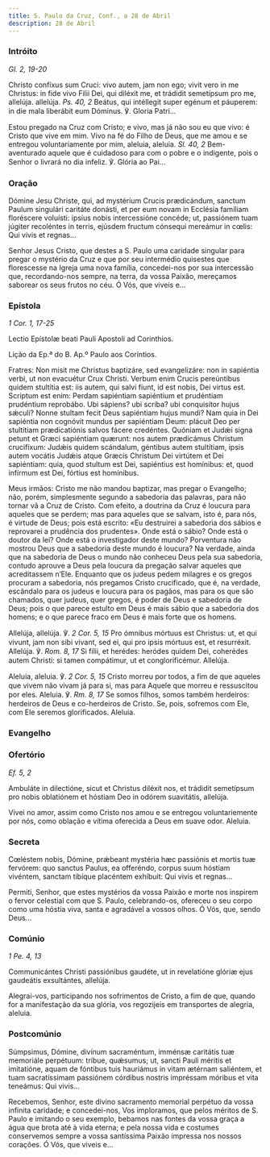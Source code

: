 ```yaml
---
title: S. Paulo da Cruz, Conf., a 28 de Abril
description: 28 de Abril
---
```


### Intróito

<em>Gl. 2, 19-20</em>

<div class="side-by-side not-content">

Christo confíxus sum Cruci: vivo autem, jam non ego; vivit vero in me Christus: in fide vivo Filii Dei, qui diléxit me, et trádidit semetípsum pro me, allelúja. allelúja. <em>Ps. 40, 2</em> Beátus, qui intéllegit super egénum et páuperem: in die mala liberábit eum Dóminus. ℣. Gloria Patri...

Estou pregado na Cruz com Cristo; e vivo, mas já não sou eu que vivo: é Cristo que vive em mim. Vivo na fé do Filho de Deus, que me amou e se entregou voluntariamente por mim, aleluia, aleluia. <em>Sl. 40, 2</em> Bem-aventurado aquele que é cuidadoso para com o pobre e o indigente, pois o Senhor o livrará no dia infeliz. ℣. Glória ao Pai...

</div>

### Oração

<div class="side-by-side not-content">

Dómine Jesu Christe, qui, ad mystérium Crucis prædicándum, sanctum Paulum singulári caritáte donásti, et per eum novam in Ecclésia famíliam floréscere voluísti: ipsíus nobis intercessióne concéde; ut, passiónem tuam júgiter recoléntes in terris, ejúsdem fructum cónsequi mereámur in cœlis: Qui vivis et regnas...

Senhor Jesus Cristo, que destes a S. Paulo uma caridade singular para pregar o mystério da Cruz e que por seu intermédio quisestes que florescesse na Igreja uma nova família, concedei-nos por sua intercessão que, recordando-nos sempre, na terra, da vossa Paixão, mereçamos saborear os seus frutos no céu. Ó Vós, que viveis e...

</div>

### Epístola

<em>1 Cor. 1, 17-25</em>

<div class="side-by-side not-content">

Lectio Epístolæ beati Pauli Apostoli ad Corinthios.

Lição da Ep.ª do B. Ap.º Paulo aos Coríntios.

Fratres: Non misit me Christus baptizáre, sed evangelizáre: non in sapiéntia verbi, ut non evacuétur Crux Christi. Verbum enim Crucis pereúntibus quidem stultítia est: iis autem, qui salvi fiunt, id est nobis, Dei virtus est. Scriptum est enim: Perdam sapiéntiam sapiéntium et prudéntiam prudéntium reprobábo. Ubi sápiens? ubi scriba? ubi conquisítor hujus sǽculi? Nonne stultam fecit Deus sapiéntiam hujus mundi? Nam quia in Dei sapiéntia non cognóvit mundus per sapiéntiam Deum: plácuit Deo per stultítiam prædicatiónis salvos fácere credéntes. Quóniam et Judǽi signa petunt et Græci sapiéntiam quærunt: nos autem prædicámus Christum crucifíxum: Judǽis quidem scándalum, géntibus autem stultítiam, ipsis autem vocátis Judǽis atque Græcis Christum Dei virtútem et Dei sapiéntiam: quia, quod stultum est Dei, sapiéntius est homínibus: et, quod infírmum est Dei, fórtius est homínibus.

Meus irmãos: Cristo me não mandou baptizar, mas pregar o Evangelho; não, porém, simplesmente segundo a sabedoria das palavras, para não tornar vã a Cruz de Cristo. Com efeito, a doutrina da Cruz é loucura para aqueles que se perdem; mas para aqueles que se salvam, isto é, para nós, é virtude de Deus; pois está escrito: «Eu destruirei a sabedoria dos sábios e reprovarei a prudência dos prudentes». Onde está o sábio? Onde está o doutor da lei? Onde está o investigador deste mundo? Porventura não mostrou Deus que a sabedoria deste mundo é loucura? Na verdade, ainda que na sabedoria de Deus o mundo não conheceu Deus pela sua sabedoria, contudo aprouve a Deus pela loucura da pregação salvar aqueles que acreditassem n’Ele. Enquanto que os judeus pedem milagres e os gregos procuram a sabedoria, nós pregamos Cristo crucificado, que é, na verdade, escândalo para os judeus e loucura para os pagãos, mas para os que são chamados, quer judeus, quer gregos, é poder de Deus e sabedoria de Deus; pois o que parece estulto em Deus é mais sábio que a sabedoria dos homens; e o que parece fraco em Deus é mais forte que os homens.

</div>

<div class="side-by-side not-content">

Allelúja, allelúja. ℣. <em>2 Cor. 5, 15</em> Pro ómnibus mórtuus est Christus: ut, et qui vivunt, jam non sibi vivant, sed ei, qui pro ipsis mórtuus est, et resurréxit. Allelúja. ℣. <em>Rom. 8, 17</em> Si fílii, et herédes: heródes quidem Dei, coherédes autem Christi: si tamen compátimur, ut et conglorificémur. Allelúja.

Aleluia, aleluia. ℣. <em>2 Cor. 5, 15</em> Cristo morreu por todos, a fim de que aqueles que vivem não vivam já para si, mas para Aquele que morreu e ressuscitou por eles. Aleluia. ℣. <em>Rm. 8, 17</em> Se somos filhos, somos também herdeiros: herdeiros de Deus e co-herdeiros de Cristo. Se, pois, sofremos com Ele, com Ele seremos glorificados. Aleluia.

</div>

### Evangelho


<LinkCard href="/missal/santos/02-06-1#evangelho" title="S. Tito, B. e Conf." />

### Ofertório

<em>Ef. 5, 2</em>

<div class="side-by-side not-content">

Ambuláte in dilectióne, sicut et Christus diléxit nos, et trádidit semetípsum pro nobis oblatiónem et hóstiam Deo in odórem suavitátis, allelúja.

Vivei no amor, assim como Cristo nos amou e se entregou voluntariemente por nós, como oblação e vítima oferecida a Deus em suave odor. Aleluia.

</div>

### Secreta

<div class="side-by-side not-content">

Cœléstem nobis, Dómine, prǽbeant mystéria hæc passiónis et mortis tuæ fervórem: quo sanctus Paulus, ea offeréndo, corpus suum hóstiam vivéntem, sanctam tibíque placéntem exhíbuit: Qui vivis et regnas...

Permiti, Senhor, que estes mystérios da vossa Paixão e morte nos inspirem o fervor celestial com que S. Paulo, celebrando-os, ofereceu o seu corpo como uma hóstia viva, santa e agradável a vossos olhos. Ó Vós, que, sendo Deus...

</div>

### Comúnio

<em>1 Pe. 4, 13</em>

<div class="side-by-side not-content">

Communicántes Christi passiónibus gaudéte, ut in revelatióne glóriæ ejus gaudeátis exsultántes, allelúja.

Alegrai-vos, participando nos sofrimentos de Cristo, a fim de que, quando for a manifestação da sua glória, vos regozijeis em transportes de alegria, aleluia.

</div>

### Postcomúnio

<div class="side-by-side not-content">

Súmpsimus, Dómine, divínum sacraméntum, imménsæ caritátis tuæ memoriále perpétuum: tríbue, quǽsumus; ut, sancti Pauli méritis et imitatióne, aquam de fóntibus tuis hauriámus in vitam ætérnam saliéntem, et tuam sacratíssimam passiónem córdibus nostris impréssam móribus et vita teneámus: Qui vivis...

Recebemos, Senhor, este divino sacramento memorial perpétuo da vossa infinita caridade; e concedei-nos, Vos imploramos, que pelos méritos de S. Paulo e imitando o seu exemplo, bebamos nas fontes da vossa graça a água que brota até à vida eterna; e pela nossa vida e costumes conservemos sempre a vossa santíssima Paixão impressa nos nossos corações. Ó Vós, que viveis e...

</div>
